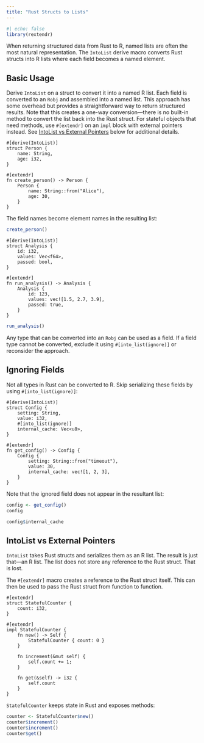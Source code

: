 ```yaml
---
title: "Rust Structs to Lists"
---
```


```r
#| echo: false
library(rextendr)
```

When returning structured data from Rust to R, named lists are often the most natural representation. The `IntoList` derive macro converts Rust structs into R lists where each field becomes a named element.

## Basic Usage

Derive `IntoList` on a struct to convert it into a named R list. Each field is converted to an `Robj` and assembled into a named list. This approach has some overhead but provides a straightforward way to return structured results. Note that this creates a one-way conversion—there is no built-in method to convert the list back into the Rust struct. For stateful objects that need methods, use `#[extendr]` on an `impl` block with external pointers instead. See [IntoList vs External Pointers](#intolist-vs-external-pointers) below for additional details.

```extendrsrc
#[derive(IntoList)]
struct Person {
    name: String,
    age: i32,
}

#[extendr]
fn create_person() -> Person {
    Person {
        name: String::from("Alice"),
        age: 30,
    }
}
```

The field names become element names in the resulting list:

```r
create_person()
```

```extendrsrc
#[derive(IntoList)]
struct Analysis {
    id: i32,
    values: Vec<f64>,
    passed: bool,
}

#[extendr]
fn run_analysis() -> Analysis {
    Analysis {
        id: 123,
        values: vec![1.5, 2.7, 3.9],
        passed: true,
    }
}
```

```r
run_analysis()
```

Any type that can be converted into an `Robj` can be used as a field. If a field type cannot be converted, exclude it using `#[into_list(ignore)]` or reconsider the approach.

## Ignoring Fields

Not all types in Rust can be converted to R. Skip serializing these fields by using `#[into_list(ignore)]`:

```extendrsrc
#[derive(IntoList)]
struct Config {
    setting: String,
    value: i32,
    #[into_list(ignore)]
    internal_cache: Vec<u8>,
}

#[extendr]
fn get_config() -> Config {
    Config {
        setting: String::from("timeout"),
        value: 30,
        internal_cache: vec![1, 2, 3],
    }
}
```

Note that the ignored field does not appear in the resultant list:

```r
config <- get_config()
config
```

```r
config$internal_cache
```

## IntoList vs External Pointers

`IntoList` takes Rust structs and serializes them as an R list. The result is just that—an R list. The list does not store any reference to the Rust struct. That is lost.

The `#[extendr]` macro creates a reference to the Rust struct itself. This can then be used to pass the Rust struct from function to function.

```extendrsrc
#[extendr]
struct StatefulCounter {
    count: i32,
}

#[extendr]
impl StatefulCounter {
    fn new() -> Self {
        StatefulCounter { count: 0 }
    }

    fn increment(&mut self) {
        self.count += 1;
    }

    fn get(&self) -> i32 {
        self.count
    }
}
```

`StatefulCounter` keeps state in Rust and exposes methods:

```r
counter <- StatefulCounter$new()
counter$increment()
counter$increment()
counter$get()
```
